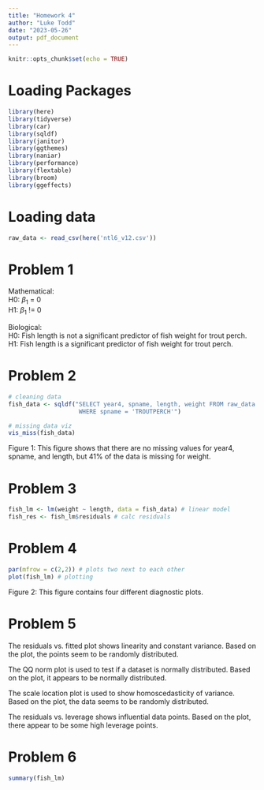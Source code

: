```yaml
---
title: "Homework 4"
author: "Luke Todd"
date: "2023-05-26"
output: pdf_document
---
```


```r
knitr::opts_chunk$set(echo = TRUE)
```

# Loading Packages
```r
library(here)
library(tidyverse)
library(car)
library(sqldf)
library(janitor)
library(ggthemes)
library(naniar)
library(performance)
library(flextable)
library(broom)
library(ggeffects)
```

# Loading data
```r
raw_data <- read_csv(here('ntl6_v12.csv'))
```

# Problem 1
Mathematical:  
H0: $\beta_1$ = 0  
H1: $\beta_1$ != 0  

Biological:  
H0: Fish length is not a significant predictor of fish weight for trout perch.  
H1: Fish length is a significant predictor of fish weight for trout perch.  

# Problem 2
```r
# cleaning data
fish_data <- sqldf("SELECT year4, spname, length, weight FROM raw_data
                    WHERE spname = 'TROUTPERCH'")

# missing data viz
vis_miss(fish_data)
```

Figure 1: This figure shows that there are no missing values for year4, spname, and length, but 41% of the data is missing for weight.

# Problem 3
```r
fish_lm <- lm(weight ~ length, data = fish_data) # linear model
fish_res <- fish_lm$residuals # calc residuals
```

# Problem 4
```r
par(mfrow = c(2,2)) # plots two next to each other
plot(fish_lm) # plotting
```
Figure 2: This figure contains four different diagnostic plots.

# Problem 5
The residuals vs. fitted plot shows linearity and constant variance. Based on the plot, the points seem to be randomly distributed.  

The QQ norm plot is used to test if a dataset is normally distributed. Based on the plot, it appears to be normally distributed.  

The scale location plot is used to show homoscedasticity of variance. Based on the plot, the data seems to be randomly distributed.  

The residuals vs. leverage shows influential data points. Based on the plot, there appear to be some high leverage points.  

# Problem 6
```r
summary(fish_lm)
```




